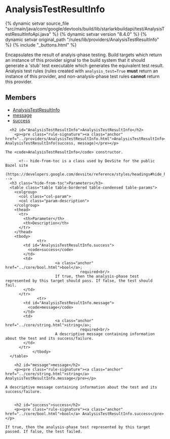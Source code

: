 <html devsite>
<head>
  <meta name="project_path" value="/_project.yaml">
  <meta name="book_path" value="/versions/8.4.0/_book.yaml">
</head>
<body>

<h1 class="page-title" id="modules.AnalysisTestResultInfo">AnalysisTestResultInfo</h1>

{% dynamic setvar source_file "src/main/java/com/google/devtools/build/lib/starlarkbuildapi/test/AnalysisTestResultInfoApi.java" %}
{% dynamic setvar version "8.4.0" %}
{% dynamic setvar original_path "/rules/lib/providers/AnalysisTestResultInfo" %}
{% include "_buttons.html" %}
<!-- {% raw %} -->

Encapsulates the result of analyis-phase testing. Build targets which return an instance of this provider signal to the build system that it should generate a 'stub' test executable which generates the equivalent test result. Analysis test rules (rules created with <code>analysis_test=True</code> <b>must</b> return an instance of this provider, and non-analysis-phase test rules <b>cannot</b> return this provider.

<h2>Members</h2>
<ul>
    <li>
    <a href="#AnalysisTestResultInfo">AnalysisTestResultInfo</a>
  </li>
      <li>
    <a href="#message">message</a>
  </li>
      <li>
    <a href="#success">success</a>
  </li>
  </ul>

      <h2 id="AnalysisTestResultInfo">AnalysisTestResultInfo</h2>
        <p><pre class="rule-signature"><a class="anchor" href="../providers/AnalysisTestResultInfo.html">AnalysisTestResultInfo</a> AnalysisTestResultInfo(success, message)</pre></p>

    The <code>AnalysisTestResultInfo</code> constructor.

          <!-- hide-from-toc is a class used by DevSite for the public Bazel site
      (https://developers.google.com/devsite/reference/styles/headings#hide_headings_from_the_toc) -->
      <h3 class="hide-from-toc">Parameters</h3>
      <table class="table table-bordered table-condensed table-params">
        <colgroup>
          <col class="col-param">
          <col class="param-description">
        </colgroup>
        <thead>
          <tr>
            <th>Parameter</th>
            <th>Description</th>
          </tr>
        </thead>
        <tbody>
                  <tr>
            <td id="AnalysisTestResultInfo.success">
              <code>success</code>
            </td>
            <td>
                          <a class="anchor" href="../core/bool.html">bool</a>;
                                     required<br/>
                          If true, then the analysis-phase test represented by this target should pass. If false, the test should fail.
            </td>
          </tr>
                  <tr>
            <td id="AnalysisTestResultInfo.message">
              <code>message</code>
            </td>
            <td>
                          <a class="anchor" href="../core/string.html">string</a>;
                                     required<br/>
                          A descriptive message containing information about the test and its success/failure.
            </td>
          </tr>
                </tbody>
      </table>

        <h2 id="message">message</h2>
        <p><pre class="rule-signature"><a class="anchor" href="../core/string.html">string</a> AnalysisTestResultInfo.message</pre></p>

    A descriptive message containing information about the test and its success/failure.


        <h2 id="success">success</h2>
        <p><pre class="rule-signature"><a class="anchor" href="../core/bool.html">bool</a> AnalysisTestResultInfo.success</pre></p>

    If true, then the analysis-phase test represented by this target passed. If false, the test failed.



</body>
</html>

<!-- {% endraw %} -->
